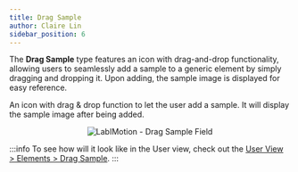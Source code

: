 ```yaml
---
title: Drag Sample
author: Claire Lin
sidebar_position: 6
---
```



<Reader text="Designer" />

The **Drag Sample** type features an icon with drag-and-drop functionality, allowing users to seamlessly add a sample to a generic element by simply dragging and dropping it. Upon adding, the sample image is displayed for easy reference.

An icon with drag & drop function to let the user add a sample. It will display the sample image after being added.

<p align="center">
  <img src={dragSample} alt="LabIMotion - Drag Sample Field" />
</p>

:::info
To see how will it look like in the User view, check out the [User View > Elements > Drag Sample](/labimotion/user/elements/drag-sample).
:::

